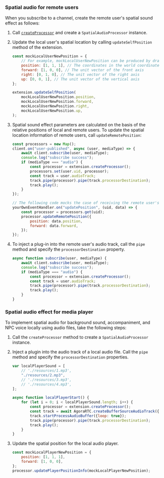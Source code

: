 <PlatformWrapper platform="web">

### Spatial audio for remote users

When you subscribe to a channel, create the remote user's spatial sound effect as follows:

1. Call [`createProcessor`](#createprocessor) and create a `SpatialAudioProcessor` instance.

1. Update the local user's spatial location by calling `updateSelfPosition` method of the extension. 

    ```javascript
    const mockLocalUserNewPosition = {
        // For example, mockLocalUserNewPosition can be produced by dragging the local user's avatar to walk in a 3D scene
        position: [1, 1, 1], // The coordinates in the world coordinate system
        forward: [1, 0, 0], // The unit vector of the front axis 
        right: [0, 1, 0], // The unit vector of the right axis 
        up: [0, 0, 1], // The unit vector of the vertical axis 
    };

    extension.updateSelfPosition(
        mockLocalUserNewPosition.position,
        mockLocalUserNewPosition.forward,
        mockLocalUserNewPosition.right,
        mockLocalUserNewPosition.up,
    );
    ```

1. Spatial sound effect parameters are calculated on the basis of the relative positions of local and remote users. To update the spatial location information of remote users, call `updateRemotePosition`:

    ```javascript
    const processors = new Map();
    client.on("user-published", async (user, mediaType) => {
        await client.subscribe(user, mediaType);
        console.log("subscribe success");
        if (mediaType === "audio") {
            const processor = extension.createProcessor();
            processors.set(user.uid, processor);
            const track = user.audioTrack;
            track.pipe(processor).pipe(track.processorDestination);
            track.play();
        }
    });

    // The following code mocks the case of receiving the remote user's position change message from your server
    yourOwnEventHandler.on("updatePosition", (uid, data) => {
        const processor = processors.get(uid);
        processor.updateRemotePosition({
            position: data.position,
            forward: data.forward,
        });
    });
    ```

1. To inject a plug-in into the remote user's audio track, call the `pipe` method and specify the `processorDestination` property.

    ```javascript
    async function subscribe(user, mediaType) {
        await client.subscribe(user, mediaType);
        console.log("subscribe success");
        if (mediaType === "audio") {
            const processor = extension.createProcessor();
            const track = user.audioTrack;
            track.pipe(processor).pipe(track.processorDestination);
            track.play();
        }
    }
    ```

### Spatial audio effect for media player

To implement spatial audio for background sound, accompaniment, and NPC voice locally using audio files, take the following steps:

1. Call the `createProcessor` method to create a `SpatialAudioProcessor` instance.

1. Inject a plugin into the audio track of a local audio file. Call the `pipe` method and specify the `processorDestination` properties.

    ```javascript
    var localPlayerSound = [
        // './resources/1.mp3',
        "./resources/2.mp3",
        // './resources/3.mp3',
        // './resources/4.mp3',
    ];

    async function localPlayerStart() {
        for (let i = 0; i < localPlayerSound.length; i++) {
            const processor = extension.createProcessor();
            const track = await AgoraRTC.createBufferSourceAudioTrack({source: localPlayerSound[i]});
            track.startProcessAudioBuffer({loop: true});
            track.pipe(processor).pipe(track.processorDestination);
            track.play();
        }
    }
    ```

1. Update the spatial position for the local audio player.

    ```javascript
    const mockLocalPlayerNewPosition = {
        position: [1, 1, 1],
        forward: [1, 0, 0],
    };
    processor.updatePlayerPositionInfo(mockLocalPlayerNewPosition);
    ```

</PlatformWrapper>